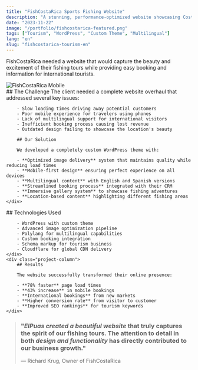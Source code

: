 ```yaml
---
title: "FishCostaRica Sports Fishing Website"
description: "A stunning, performance-optimized website showcasing Costa Rica's premier fishing experiences"
date: "2023-11-22"
image: "/portfolio/fishcostarica-featured.png"
tags: ["Tourism", "WordPress", "Custom Theme", "Multilingual"]
lang: "en"
slug: "fishcostarica-tourism-en"
---
```



FishCostaRica needed a website that would capture the beauty and excitement of their fishing tours while providing easy booking and information for international tourists.

<div class="project-gallery">
    <div class="project-gallery-item">
        <Image src={image} width={727} height={1470} alt="FishCostaRica Mobile" loading="lazy" decoding="async" />
    </div>
    <div class="project-gallery-content">
        ## The Challenge
        The client needed a complete website overhaul that addressed several key issues:

        - Slow loading times driving away potential customers
        - Poor mobile experience for travelers using phones
        - Lack of multilingual support for international visitors
        - Inefficient booking process causing lost revenue
        - Outdated design failing to showcase the location's beauty

        ## Our Solution

        We developed a completely custom WordPress theme with:

        - **Optimized image delivery** system that maintains quality while reducing load times
        - **Mobile-first design** ensuring perfect experience on all devices
        - **Multilingual content** with English and Spanish versions
        - **Streamlined booking process** integrated with their CRM
        - **Immersive gallery system** to showcase fishing adventures
        - **Location-based content** highlighting different fishing areas
    </div>
</div>

<div class="project-columns">
    <div class="project-column">
        ## Technologies Used

        - WordPress with custom theme
        - Advanced image optimization pipeline
        - Polylang for multilingual capabilities
        - Custom booking integration
        - Schema markup for tourism business
        - Cloudflare for global CDN delivery
    </div>
    <div class="project-column">
        ## Results

        The website successfully transformed their online presence:

        - **78% faster** page load times
        - **43% increase** in mobile bookings
        - **International bookings** from new markets
        - **Higher conversion rate** from visitor to customer
        - **Improved SEO rankings** for tourism keywords
    </div>
</div>



> ### "*ElPuas created a beautiful website* that truly captures the spirit of our fishing tours. The attention to detail in both *design and functionality* has directly contributed to our business growth."
> 
> — Richard Krug, Owner of FishCostaRica 